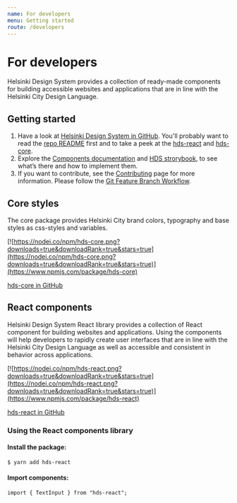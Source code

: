 ```yaml
---
name: For developers
menu: Getting started
route: /developers
---
```



# For developers

<LargeParagraph>Helsinki Design System provides a collection of ready-made components for building accessible websites and applications that are in line with the Helsinki City Design Language.</LargeParagraph>

## Getting started


1. Have a look at [Helsinki Design System in GitHub](https://github.com/City-of-Helsinki/helsinki-design-system). You'll probably want to read the [repo README](https://github.com/City-of-Helsinki/helsinki-design-system/blob/master/packages/react/README.md "Read me") first and to take a peek at the [hds-react](https://github.com/City-of-Helsinki/helsinki-design-system/tree/master/packages/react) and [hds-core](https://github.com/City-of-Helsinki/helsinki-design-system/tree/master/packages/core).
2. Explore the [Components documentation](/components "Components") and [HDS strorybook](https://city-of-helsinki.github.io/helsinki-design-system/storybook/core/ "HDS strorybook"), to see what’s there and how to implement them.
3. If you want to contribute, see the [Contributing](/contributing "Contributing") page for more information. Please follow the [Git Feature Branch Workflow](https://www.atlassian.com/git/tutorials/comparing-workflows/feature-branch-workflow).

## Core styles
The core package provides Helsinki City brand colors, typography and base styles as css-styles and variables.

[![https://nodei.co/npm/hds-core.png?downloads=true&downloadRank=true&stars=true](https://nodei.co/npm/hds-core.png?downloads=true&downloadRank=true&stars=true)](https://www.npmjs.com/package/hds-core)

[hds-core in GitHub](https://github.com/City-of-Helsinki/helsinki-design-system/tree/master/packages/core "hds-core in GitHub")

## React components
Helsinki Design System React library provides a collection of React component for building websites and applications. Using the components will help developers to rapidly create user interfaces that are in line with the Helsinki City Design Language as well as accessible and consistent in behavior across applications.

[![https://nodei.co/npm/hds-react.png?downloads=true&downloadRank=true&stars=true](https://nodei.co/npm/hds-react.png?downloads=true&downloadRank=true&stars=true)](https://www.npmjs.com/package/hds-react)

[hds-react in GitHub](https://github.com/City-of-Helsinki/helsinki-design-system/tree/master/packages/react "hds-react in GitHub")

### Using the React components library

#### Install the package:

```
$ yarn add hds-react
```

#### Import components:

```
import { TextInput } from "hds-react";
```